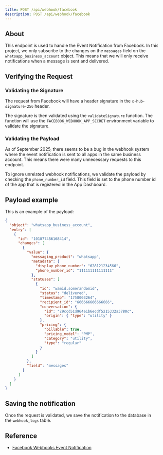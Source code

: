```yaml
---
title: POST /api/webhook/facebook
description: POST /api/webhook/facebook
---
```


## About

This endpoint is used to handle the Event Notification from Facebook. In this project, we only subscribe to the changes on the `messages` field on the `whatsapp_business_account` object. This means that we will only receive notifications when a message is sent and delivered.

## Verifying the Request

### Validating the Signature

The request from Facebook will have a header signature in the `x-hub-signature-256` header.

The signature is then validated using the `validateSignature` function. The function will use the `FACEBOOK_WEBHOOK_APP_SECRET` environment variable to validate the signature.

### Validating the Payload

As of September 2025, there seems to be a bug in the webhook system where the event notification is sent to all apps in the same business account. This means there were many unnecessary requests to this endpoint.

To ignore unrelated webhook notifications, we validate the payload by checking the `phone_number_id` field. This field is set to the phone number id of the app that is registered in the App Dashboard.

## Payload example

This is an example of the payload:

```json
{
  "object": "whatsapp_business_account",
  "entry": [
    {
      "id": "101077456168414",
      "changes": [
        {
          "value": {
            "messaging_product": "whatsapp",
            "metadata": {
              "display_phone_number": "628121234566",
              "phone_number_id": "111111111111111"
            },
            "statuses": [
              {
                "id": "wamid.somerandomid",
                "status": "delivered",
                "timestamp": "1758003264",
                "recipient_id": "666666666666666",
                "conversation": {
                  "id": "29ccd51d964e1b6ecdf5215332a3780c",
                  "origin": { "type": "utility" }
                },
                "pricing": {
                  "billable": true,
                  "pricing_model": "PMP",
                  "category": "utility",
                  "type": "regular"
                }
              }
            ]
          },
          "field": "messages"
        }
      ]
    }
  ]
}
```

## Saving the notification

Once the request is validated, we save the notification to the database in the `webhook_logs` table.

## Reference

- [Facebook Webhooks Event Notification](https://developers.facebook.com/docs/graph-api/webhooks/getting-started#event-notifications)
